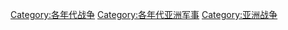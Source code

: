 [[Category:各年代战争|Category:各年代战争]]
[[Category:各年代亚洲军事|Category:各年代亚洲军事]]
[[Category:亚洲战争|Category:亚洲战争]]